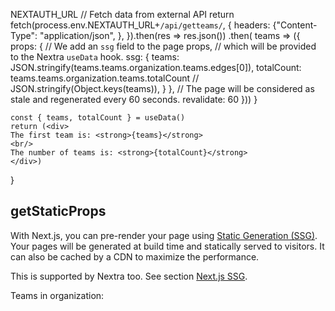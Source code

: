 NEXTAUTH_URL
    // Fetch data from external API
    return fetch(process.env.NEXTAUTH_URL+`/api/getteams/`,  {
      headers: {"Content-Type": "application/json", },
    }).then(res => res.json())
    .then( teams => ({
        props: {
            // We add an `ssg` field to the page props,
            // which will be provided to the Nextra `useData` hook.
            ssg: {
                teams: JSON.stringify(teams.teams.organization.teams.edges[0]),
                totalCount: teams.teams.organization.teams.totalCount // JSON.stringify(Object.keys(teams)),
            }
        },
        // The page will be considered as stale and regenerated every 60 seconds.
        revalidate: 60
    }))
}
   
    const { teams, totalCount } = useData()
    return (<div>
    The first team is: <strong>{teams}</strong>
    <br/>
    The number of teams is: <strong>{totalCount}</strong>
    </div>)
}

## getStaticProps

With Next.js, you can pre-render your page using [Static Generation (SSG)](https://nextjs.org/docs/basic-features/pages#static-generation-recommended). Your pages will be generated at build time and statically served to visitors. It can also be cached by a CDN to maximize the performance.

This is supported by Nextra too. See section [Next.js SSG](https://nextra.site/docs/guide/ssg).


Teams in organization: 

<Teams />